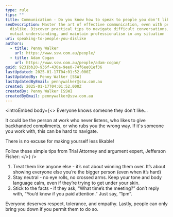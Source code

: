 ```yaml
---
type: rule
tips: ""
title: Communication - Do you know how to speak to people you don't like?
seoDescription: Master the art of effective communication, even with people you
  dislike. Discover practical tips to navigate difficult conversations, build
  mutual understanding, and maintain professionalism in any situation
uri: speaking-to-people-you-dislike
authors:
  - title: Penny Walker
    url: https://www.ssw.com.au/people/
  - title: Adam Cogan
    url: https://www.ssw.com.au/people/adam-cogan/
guid: 9231bb20-936f-430a-9ee0-74f6ee01ef36
lastUpdated: 2025-01-17T04:01:52.000Z
lastUpdatedBy: Penny Walker [SSW]
lastUpdatedByEmail: pennywalker@ssw.com.au
created: 2025-01-17T04:01:52.000Z
createdBy: Penny Walker [SSW]
createdByEmail: pennywalker@ssw.com.au
---
```

<introEmbed
  body={<>
Everyone knows someone they don't like...

It could be the person at work who never listens, who likes to give backhanded compliments, or who rubs you the wrong way. If it's someone you work with, this can be hard to navigate.

There is no excuse for making yourself less likable!

<introYoutube url="https://youtube.com/shorts/E8TycWIl9Ak?si=cqBvsIYoNa5T0L6C" description="Video: How to talk to someone you don’t like. 3 steps from Jefferson Fisher (46 sec)" />

Follow these simple tips from Trial Attorney and argument expert, Jefferson Fisher:
  </>}
/>
1. Treat them like anyone else - it’s not about winning them over. It’s about showing everyone else you’re the bigger person (even when it’s hard)
2. Stay neutral - no eye rolls, no crossed arms. Keep your tone and body language calm, even if they’re trying to get under your skin.
3. Stick to the facts - if they ask, “What time’s the meeting?” don’t reply with, “You’d know if you paid attention.” Just say, “1pm”.

Everyone deserves respect, tolerance, and empathy. Lastly, people can only bring you down if you permit them to do so.
